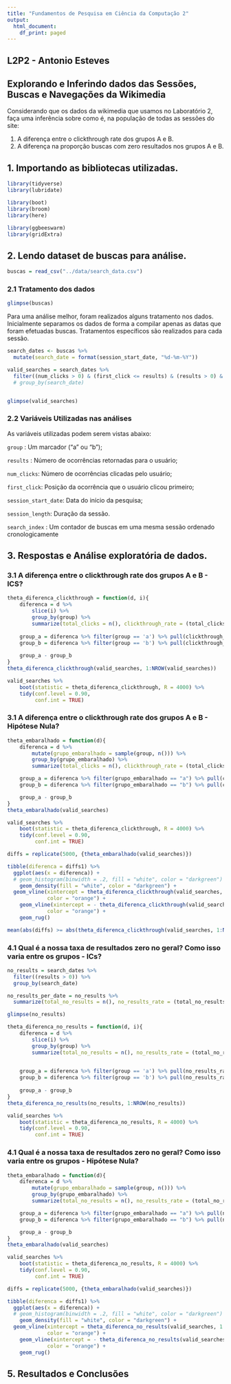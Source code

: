 ```yaml
---
title: "Fundamentos de Pesquisa em Ciência da Computação 2"
output:
  html_document:
    df_print: paged
---
```


## L2P2 - Antonio Esteves

## **Explorando e Inferindo dados das Sessões, Buscas e Navegações da Wikimedia**

Considerando que os dados da wikimedia que usamos no Laboratório 2, faça uma inferência sobre como é, na população de todas as sessões do site: 

1. A diferença entre o clickthrough rate dos grupos A e B.
2. A diferença na proporção buscas com zero resultados nos grupos A e B.


## **1.** Importando as bibliotecas utilizadas.

```r
library(tidyverse)
library(lubridate)

library(boot)
library(broom)
library(here)

library(ggbeeswarm)
library(gridExtra)
```



## **2.** Lendo dataset de buscas para análise.

```r
buscas = read_csv("../data/search_data.csv")
```

### 2.1 Tratamento dos dados

```r
glimpse(buscas)
```

Para uma análise melhor, foram realizados alguns tratamento nos dados. Inicialmente separamos os dados de forma a compilar apenas as datas que foram efetuadas buscas. Tratamentos específicos são realizados para cada sessão.


```r
search_dates <- buscas %>% 
  mutate(search_date = format(session_start_date, "%d-%m-%Y"))

valid_searches = search_dates %>%
  filter((num_clicks > 0) & (first_click <= results) & (results > 0) & (search_date != "08-03-2016"))
  # group_by(search_date)


glimpse(valid_searches)
```

### 2.2 Variáveis Utilizadas nas análises
As variáveis utilizadas podem serem vistas abaixo:

`group` : Um marcador (“a” ou “b”);

`results` : Número de ocorrências retornadas para o usuário;

`num_clicks`: Número de ocorrências clicadas pelo usuário;

`first_click`: Posição da ocorrência que o usuário clicou primeiro;

`session_start_date`: Data do início da pesquisa;

`session_length`: Duração da sessão.

`search_index` : Um contador de buscas em uma mesma sessão ordenado cronologicamente


## **3.** Respostas e Análise exploratória de dados.


### 3.1 A diferença entre o clickthrough rate dos grupos A e B - ICS?

```r
theta_diferenca_clickthrough = function(d, i){
    diferenca = d %>% 
        slice(i) %>% 
        group_by(group) %>% 
        summarize(total_clicks = n(), clickthrough_rate = (total_clicks/nrow(valid_searches)))
        
    group_a = diferenca %>% filter(group == 'a') %>% pull(clickthrough_rate)
    group_b = diferenca %>% filter(group == 'b') %>% pull(clickthrough_rate)
    
    group_a - group_b
}
theta_diferenca_clickthrough(valid_searches, 1:NROW(valid_searches))
```

```r
valid_searches %>% 
    boot(statistic = theta_diferenca_clickthrough, R = 4000) %>% 
    tidy(conf.level = 0.90, 
         conf.int = TRUE)
```


### 3.1 A diferença entre o clickthrough rate dos grupos A e B - Hipótese Nula?


```r
theta_embaralhado = function(d){
    diferenca = d %>%
        mutate(grupo_embaralhado = sample(group, n())) %>%
        group_by(grupo_embaralhado) %>%
        summarize(total_clicks = n(), clickthrough_rate = (total_clicks/nrow(valid_searches)))

    group_a = diferenca %>% filter(grupo_embaralhado == "a") %>% pull(clickthrough_rate)
    group_b = diferenca %>% filter(grupo_embaralhado == "b") %>% pull(clickthrough_rate)

    group_a - group_b
}
theta_embaralhado(valid_searches)
```

```r
valid_searches %>% 
    boot(statistic = theta_diferenca_clickthrough, R = 4000) %>% 
    tidy(conf.level = 0.90, 
         conf.int = TRUE)
```

```r
diffs = replicate(5000, {theta_embaralhado(valid_searches)})

tibble(diferenca = diffs1) %>% 
  ggplot(aes(x = diferenca)) + 
  # geom_histogram(binwidth = .2, fill = "white", color = "darkgreen") +
    geom_density(fill = "white", color = "darkgreen") + 
  geom_vline(xintercept = theta_diferenca_clickthrough(valid_searches, 1:NROW(valid_searches)), 
             color = "orange") + 
    geom_vline(xintercept = - theta_diferenca_clickthrough(valid_searches, 1:NROW(valid_searches)), 
             color = "orange") + 
    geom_rug()
```

```r
mean(abs(diffs) >= abs(theta_diferenca_clickthrough(valid_searches, 1:NROW(valid_searches))))
```

### 4.1 Qual é a nossa taxa de resultados zero no geral? Como isso varia entre os grupos - ICs?

```r
no_results = search_dates %>%
  filter((results > 0)) %>%
  group_by(search_date)

no_results_per_date = no_results %>%
  summarize(total_no_results = n(), no_results_rate = (total_no_results/nrow(search_dates)))

glimpse(no_results)
```

```r
theta_diferenca_no_results = function(d, i){
    diferenca = d %>% 
        slice(i) %>% 
        group_by(group) %>% 
        summarize(total_no_results = n(), no_results_rate = (total_no_results/nrow(search_dates)))

        
    group_a = diferenca %>% filter(group == 'a') %>% pull(no_results_rate)
    group_b = diferenca %>% filter(group == 'b') %>% pull(no_results_rate)
    
    group_a - group_b
}
theta_diferenca_no_results(no_results, 1:NROW(no_results))
```

```r
valid_searches %>% 
    boot(statistic = theta_diferenca_no_results, R = 4000) %>% 
    tidy(conf.level = 0.90, 
         conf.int = TRUE)
```

### 4.1 Qual é a nossa taxa de resultados zero no geral? Como isso varia entre os grupos - Hipótese Nula?

```r
theta_embaralhado = function(d){
    diferenca = d %>%
        mutate(grupo_embaralhado = sample(group, n())) %>%
        group_by(grupo_embaralhado) %>%
        summarize(total_no_results = n(), no_results_rate = (total_no_results/nrow(search_dates)))

    group_a = diferenca %>% filter(grupo_embaralhado == "a") %>% pull(no_results_rate)
    group_b = diferenca %>% filter(grupo_embaralhado == "b") %>% pull(no_results_rate)

    group_a - group_b
}
theta_embaralhado(valid_searches)
```

```r
valid_searches %>% 
    boot(statistic = theta_diferenca_no_results, R = 4000) %>% 
    tidy(conf.level = 0.90, 
         conf.int = TRUE)
```

```r
diffs = replicate(5000, {theta_embaralhado(valid_searches)})

tibble(diferenca = diffs1) %>% 
  ggplot(aes(x = diferenca)) + 
  # geom_histogram(binwidth = .2, fill = "white", color = "darkgreen") +
    geom_density(fill = "white", color = "darkgreen") + 
  geom_vline(xintercept = theta_diferenca_no_results(valid_searches, 1:NROW(valid_searches)), 
             color = "orange") + 
    geom_vline(xintercept = - theta_diferenca_no_results(valid_searches, 1:NROW(valid_searches)), 
             color = "orange") + 
    geom_rug()
```

## **5.** Resultados e Conclusões

<!-- Sabe-se que a média geral de clicks é maior para o grupo A. Assim, como o número de ocorrências é maior para esse grupo (Figura 2), visto isso, aparentemente o algoritmo do grupo A foi utilizado com muito mais intensidade ou é mais eficiente de fato. -->

<!-- Em relação em qual link o usuário clica primeiro, verificamos (Figura 3 e Figura 4) que os mesmos clicam pela primeira vez, na maioria das vezes, entre os primeiros 10 links retornados. Em relação aos grupos, praticamente, o A e o B têm taxas bem diferentes (Figura 4). É possível observar ainda que o algorítmo A apresenta uma queda acentuada no dia 05 de Março que também é replicada na taxa geral de cliques (Figura 1) -->

<!-- Por fim, relacionamos a variável duração da sessão com a quantidade de buscas efetuadas na sessão e observamos que, para o grupo B a sequencia de buscas por sessão é bem menor do que para o grupo A, além de sessões com pouca duração (Figura 7). -->